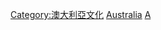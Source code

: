 {{Commonscat|Religion in Australia}}

[[Category:澳大利亞文化|Category:澳大利亞文化]]
[[Category:大洋洲各国宗教|Australia]]
[[Category:各國宗教|A]]